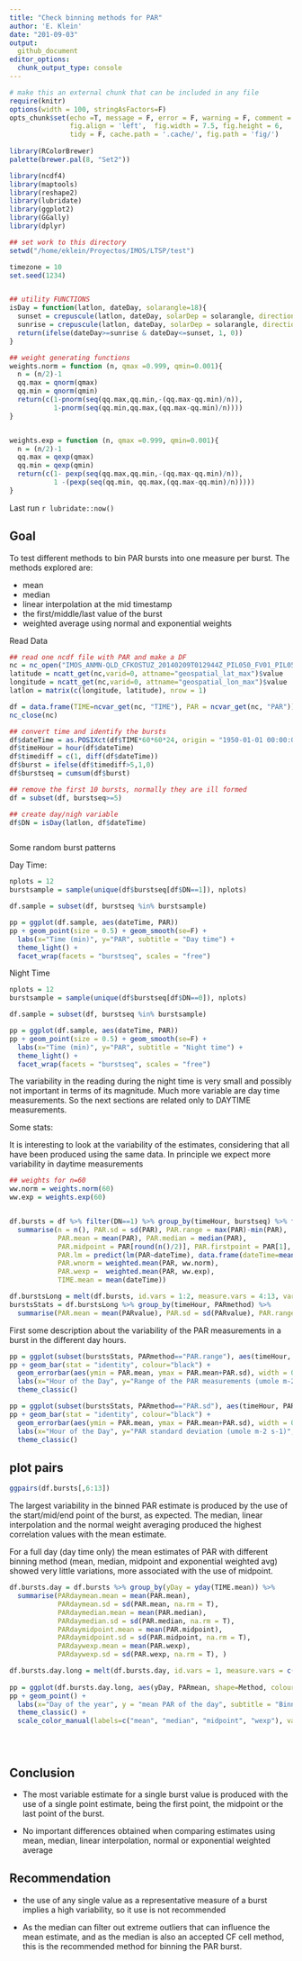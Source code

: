 ```yaml
---
title: "Check binning methods for PAR"
author: 'E. Klein'
date: "201-09-03"
output: 
  github_document
editor_options: 
  chunk_output_type: console
---
```



```r
# make this an external chunk that can be included in any file
require(knitr)
options(width = 100, stringAsFactors=F)
opts_chunk$set(echo =T, message = F, error = F, warning = F, comment = NA,  
               fig.align = 'left',  fig.width = 7.5, fig.height = 6,
               tidy = F, cache.path = '.cache/', fig.path = 'fig/')
               
library(RColorBrewer)
palette(brewer.pal(8, "Set2"))

library(ncdf4)
library(maptools)
library(reshape2)
library(lubridate)
library(ggplot2)
library(GGally)
library(dplyr)

## set work to this directory
setwd("/home/eklein/Proyectos/IMOS/LTSP/test")

timezone = 10
set.seed(1234)


## utility FUNCTIONS
isDay = function(latlon, dateDay, solarangle=18){
  sunset = crepuscule(latlon, dateDay, solarDep = solarangle, direction = "dusk", POSIXct.out=T)$time
  sunrise = crepuscule(latlon, dateDay, solarDep = solarangle, direction = "dawn", POSIXct.out=T)$time
  return(ifelse(dateDay>=sunrise & dateDay<=sunset, 1, 0))
}

## weight generating functions
weights.norm = function (n, qmax =0.999, qmin=0.001){
  n = (n/2)-1
  qq.max = qnorm(qmax)
  qq.min = qnorm(qmin)
  return(c(1-pnorm(seq(qq.max,qq.min,-(qq.max-qq.min)/n)),
           1-pnorm(seq(qq.min,qq.max,(qq.max-qq.min)/n))))
}


weights.exp = function (n, qmax =0.999, qmin=0.001){
  n = (n/2)-1
  qq.max = qexp(qmax)
  qq.min = qexp(qmin)
  return(c(1- pexp(seq(qq.max,qq.min,-(qq.max-qq.min)/n)),
           1 -(pexp(seq(qq.min, qq.max,(qq.max-qq.min)/n)))))
}

```

Last run `r lubridate::now()`


## Goal

To test different methods to bin PAR bursts into one measure per burst. The methods explored are:

- mean
- median
- linear interpolation at the mid timestamp
- the first/middle/last value of the burst
- weighted average using normal and exponential weights


Read Data

```r
## read one ncdf file with PAR and make a DF
nc = nc_open("IMOS_ANMN-QLD_CFKOSTUZ_20140209T012944Z_PIL050_FV01_PIL050-1402-WQM-29.5_END-20140727T182950Z_C-20170620T014959Z.nc")
latitude = ncatt_get(nc,varid=0, attname="geospatial_lat_max")$value
longitude = ncatt_get(nc,varid=0, attname="geospatial_lon_max")$value
latlon = matrix(c(longitude, latitude), nrow = 1)

df = data.frame(TIME=ncvar_get(nc, "TIME"), PAR = ncvar_get(nc, "PAR"))
nc_close(nc)

## convert time and identify the bursts
df$dateTime = as.POSIXct(df$TIME*60*60*24, origin = "1950-01-01 00:00:00")
df$timeHour = hour(df$dateTime)
df$timediff = c(1, diff(df$dateTime))
df$burst = ifelse(df$timediff>5,1,0)
df$burstseq = cumsum(df$burst)

## remove the first 10 bursts, normally they are ill formed
df = subset(df, burstseq>=5)

## create day/nigh variable
df$DN = isDay(latlon, df$dateTime)



```


Some random burst patterns

Day Time:

```r
nplots = 12
burstsample = sample(unique(df$burstseq[df$DN==1]), nplots)

df.sample = subset(df, burstseq %in% burstsample)

pp = ggplot(df.sample, aes(dateTime, PAR))
pp + geom_point(size = 0.5) + geom_smooth(se=F) + 
  labs(x="Time (min)", y="PAR", subtitle = "Day time") + 
  theme_light() + 
  facet_wrap(facets = "burstseq", scales = "free")

```



Night Time

```r
nplots = 12
burstsample = sample(unique(df$burstseq[df$DN==0]), nplots)

df.sample = subset(df, burstseq %in% burstsample)

pp = ggplot(df.sample, aes(dateTime, PAR))
pp + geom_point(size = 0.5) + geom_smooth(se=F) + 
  labs(x="Time (min)", y="PAR", subtitle = "Night time") + 
  theme_light() + 
  facet_wrap(facets = "burstseq", scales = "free")
```

The variability in the reading during the night time is very small and possibly not important in terms of its magnitude. Much more variable are day time measurements. So the next sections are related only to DAYTIME measurements.


Some stats:

It is interesting to look at the variability of the estimates, considering that all have been produced using the same data. In principle we expect more variability in daytime measurements

```r


## weights for n=60
ww.norm = weights.norm(60)
ww.exp = weights.exp(60)


df.bursts = df %>% filter(DN==1) %>% group_by(timeHour, burstseq) %>% filter(n()==60) %>% 
  summarise(n = n(), PAR.sd = sd(PAR), PAR.range = max(PAR)-min(PAR), 
            PAR.mean = mean(PAR), PAR.median = median(PAR), 
            PAR.midpoint = PAR[round(n()/2)], PAR.firstpoint = PAR[1], PAR.enpoint = PAR[n()],
            PAR.lm = predict(lm(PAR~dateTime), data.frame(dateTime=mean(dateTime))), 
            PAR.wnorm = weighted.mean(PAR, ww.norm),
            PAR.wexp =  weighted.mean(PAR, ww.exp),
            TIME.mean = mean(dateTime)) 

df.burstsLong = melt(df.bursts, id.vars = 1:2, measure.vars = 4:13, variable.name = "PARmethod", value.name = "PARvalue")
burstsStats = df.burstsLong %>% group_by(timeHour, PARmethod) %>% 
  summarise(PAR.mean = mean(PARvalue), PAR.sd = sd(PARvalue), PAR.range = max(PARvalue) - min(PARvalue))


```

First some description about the variability of the PAR measurements in a burst in the different day hours. 

```r
pp = ggplot(subset(burstsStats, PARmethod=="PAR.range"), aes(timeHour, PAR.mean, group=timeHour))
pp + geom_bar(stat = "identity", colour="black") + 
  geom_errorbar(aes(ymin = PAR.mean, ymax = PAR.mean+PAR.sd), width = 0.25) + 
  labs(x="Hour of the Day", y="Range of the PAR measurements (umole m-2 s-1)", subtitle = "PAR range in a burst") + 
  theme_classic()

pp = ggplot(subset(burstsStats, PARmethod=="PAR.sd"), aes(timeHour, PAR.mean, group=timeHour))
pp + geom_bar(stat = "identity", colour="black") + 
  geom_errorbar(aes(ymin = PAR.mean, ymax = PAR.mean+PAR.sd), width = 0.25) + 
  labs(x="Hour of the Day", y="PAR standard deviation (umole m-2 s-1)", subtitle = "PAR standard deviation in a burst") + 
  theme_classic()


```



## plot pairs


```r
ggpairs(df.bursts[,6:13])

```

The largest variability in the binned PAR estimate is produced by the use of the start/mid/end point of the burst, as expected. The median, linear interpolation and the normal weight averaging produced the highest correlation values with the mean estimate.

For a full day (day time only) the mean estimates of PAR with different binning method (mean, median, midpoint and exponential weighted avg) showed very little variations, more associated with the use of midpoint.

```r
df.bursts.day = df.bursts %>% group_by(yDay = yday(TIME.mean)) %>% 
  summarise(PARdaymean.mean = mean(PAR.mean), 
            PARdaymean.sd = sd(PAR.mean, na.rm = T),  
            PARdaymedian.mean = mean(PAR.median), 
            PARdaymedian.sd = sd(PAR.median, na.rm = T), 
            PARdaymidpoint.mean = mean(PAR.midpoint), 
            PARdaymidpoint.sd = sd(PAR.midpoint, na.rm = T), 
            PARdaywexp.mean = mean(PAR.wexp), 
            PARdaywexp.sd = sd(PAR.wexp, na.rm = T), )

df.bursts.day.long = melt(df.bursts.day, id.vars = 1, measure.vars = c(2,4,6,8), value.name = "PARmean", variable.name = "Method")
            
pp = ggplot(df.bursts.day.long, aes(yDay, PARmean, shape=Method, colour=Method))
pp + geom_point() + 
  labs(x="Day of the year", y = "mean PAR of the day", subtitle = "Binning method differences") + 
  theme_classic() + 
  scale_color_manual(labels=c("mean", "median", "midpoint", "wexp"), values=c(1,2,3,4), aesthetics = c("shape", "colour"))





```


## Conclusion

- The most variable estimate for a single burst value is produced with the use of a single point estimate, being the first point, the midpoint or the last point of the burst.

- No important differences obtained when comparing estimates using mean, median, linear interpolation, normal or exponential weighted average

## Recommendation

- the use of any single value as a representative measure of a burst implies a high variability, so it use is not recommended

- As the median can filter out extreme outliers that can influence the mean estimate, and as the median is also an accepted CF cell method, this is the recommended method for binning the PAR burst.


